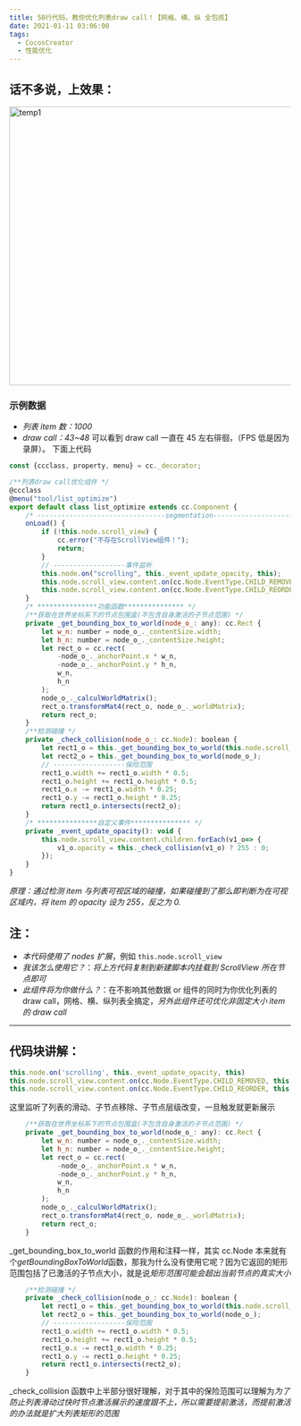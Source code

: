 ```yaml
---
title: 50行代码，教你优化列表draw call！【网格、横、纵 全包揽】
date: 2021-01-11 03:06:00
tags:
  - CocosCreator
  - 性能优化
---
```


## 话不多说，上效果：

<img
  src="https://forum.cocos.org/uploads/default/optimized/3X/8/a/8a2eaa04f4de7d81aa23f39672af42cd0c8c453b_2_573x499.gif"
  alt="temp1"
  data-base62-sha1="jIpRQ2vHUL7J7vMHWalzYWcM1vR"
  width="573"
  height="499"
/>

### 示例数据

- _列表 item 数：1000_
- _draw call：43~48_
  可以看到 draw call 一直在 45 左右徘徊，（FPS 低是因为录屏）。
  下面上代码

```javascript
const {ccclass, property, menu} = cc._decorator;

/**列表draw call优化组件 */
@ccclass
@menu("tool/list_optimize")
export default class list_optimize extends cc.Component {
    /* --------------------------------segmentation-------------------------------- */
    onLoad() {
        if (!this.node.scroll_view) {
            cc.error("不存在ScrollView组件！");
            return;
        }
        // ------------------事件监听
        this.node.on("scrolling", this._event_update_opacity, this);
        this.node.scroll_view.content.on(cc.Node.EventType.CHILD_REMOVED, this._event_update_opacity, this);
        this.node.scroll_view.content.on(cc.Node.EventType.CHILD_REORDER, this._event_update_opacity, this);
    }
    /* ***************功能函数*************** */
    /**获取在世界坐标系下的节点包围盒(不包含自身激活的子节点范围) */
    private _get_bounding_box_to_world(node_o_: any): cc.Rect {
        let w_n: number = node_o_._contentSize.width;
        let h_n: number = node_o_._contentSize.height;
        let rect_o = cc.rect(
            -node_o_._anchorPoint.x * w_n,
            -node_o_._anchorPoint.y * h_n,
            w_n,
            h_n
        );
        node_o_._calculWorldMatrix();
        rect_o.transformMat4(rect_o, node_o_._worldMatrix);
        return rect_o;
    }
    /**检测碰撞 */
    private _check_collision(node_o_: cc.Node): boolean {
        let rect1_o = this._get_bounding_box_to_world(this.node.scroll_view.content.parent);
        let rect2_o = this._get_bounding_box_to_world(node_o_);
        // ------------------保险范围
        rect1_o.width += rect1_o.width * 0.5;
        rect1_o.height += rect1_o.height * 0.5;
        rect1_o.x -= rect1_o.width * 0.25;
        rect1_o.y -= rect1_o.height * 0.25;
        return rect1_o.intersects(rect2_o);
    }
    /* ***************自定义事件*************** */
    private _event_update_opacity(): void {
        this.node.scroll_view.content.children.forEach(v1_o=> {
            v1_o.opacity = this._check_collision(v1_o) ? 255 : 0;
        });
    }
}
```

_原理：通过检测 item 与列表可视区域的碰撞，如果碰撞到了那么即判断为在可视区域内，将 item 的 opacity 设为 255，反之为 0._

## 注：

- _本代码使用了 nodes 扩展_，例如 `this.node.scroll_view`
- _我该怎么使用它？_：_将上方代码复制到新建脚本内挂载到 ScrollView 所在节点即可_
- _此组件将为你做什么？_：在不影响其他数据 or 组件的同时为你优化列表的 draw call，网格、横、纵列表全搞定，_另外此组件还可优化非固定大小 item 的 draw call_

---

## 代码块讲解：

```javascript
this.node.on('scrolling', this._event_update_opacity, this)
this.node.scroll_view.content.on(cc.Node.EventType.CHILD_REMOVED, this._event_update_opacity, this)
this.node.scroll_view.content.on(cc.Node.EventType.CHILD_REORDER, this._event_update_opacity, this)
```

这里监听了列表的滑动、子节点移除、子节点层级改变，一旦触发就更新展示

```javascript
    /**获取在世界坐标系下的节点包围盒(不包含自身激活的子节点范围) */
    private _get_bounding_box_to_world(node_o_: any): cc.Rect {
        let w_n: number = node_o_._contentSize.width;
        let h_n: number = node_o_._contentSize.height;
        let rect_o = cc.rect(
            -node_o_._anchorPoint.x * w_n,
            -node_o_._anchorPoint.y * h_n,
            w_n,
            h_n
        );
        node_o_._calculWorldMatrix();
        rect_o.transformMat4(rect_o, node_o_._worldMatrix);
        return rect_o;
    }
```

\_get_bounding_box_to_world 函数的作用和注释一样，其实 cc.Node 本来就有个*getBoundingBoxToWorld*函数，那我为什么没有使用它呢？因为它返回的矩形范围包括了已激活的子节点大小，就是说*矩形范围可能会超出当前节点的真实大小*

```javascript
    /**检测碰撞 */
    private _check_collision(node_o_: cc.Node): boolean {
        let rect1_o = this._get_bounding_box_to_world(this.node.scroll_view.content.parent);
        let rect2_o = this._get_bounding_box_to_world(node_o_);
        // ------------------保险范围
        rect1_o.width += rect1_o.width * 0.5;
        rect1_o.height += rect1_o.height * 0.5;
        rect1_o.x -= rect1_o.width * 0.25;
        rect1_o.y -= rect1_o.height * 0.25;
        return rect1_o.intersects(rect2_o);
    }
```

\_check_collision 函数中上半部分很好理解，对于其中的保险范围可以理解为*为了防止列表滑动过快时节点激活展示的速度跟不上，所以需要提前激活，而提前激活的办法就是扩大列表矩形的范围*
